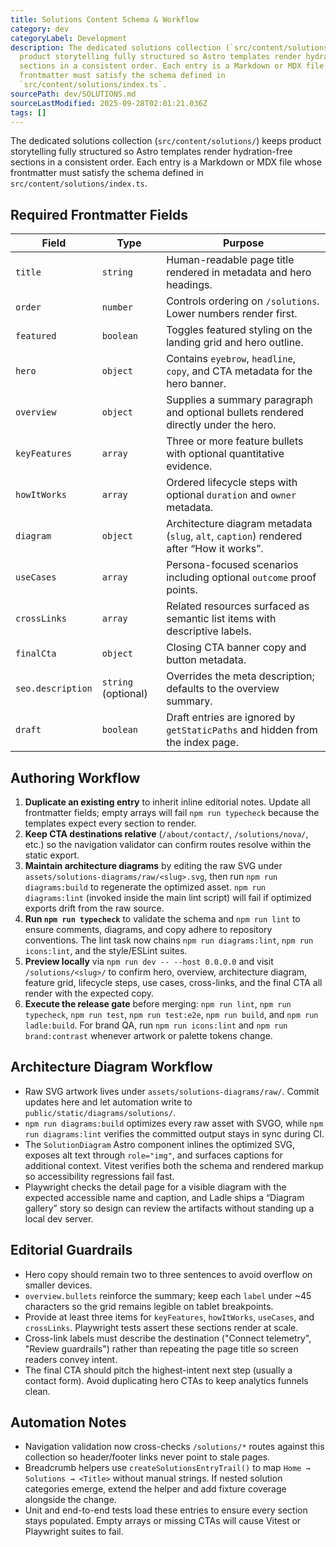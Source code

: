 ```yaml
---
title: Solutions Content Schema & Workflow
category: dev
categoryLabel: Development
description: The dedicated solutions collection (`src/content/solutions/`) keeps
  product storytelling fully structured so Astro templates render hydration-free
  sections in a consistent order. Each entry is a Markdown or MDX file whose
  frontmatter must satisfy the schema defined in
  `src/content/solutions/index.ts`.
sourcePath: dev/SOLUTIONS.md
sourceLastModified: 2025-09-28T02:01:21.036Z
tags: []
---
```


The dedicated solutions collection (`src/content/solutions/`) keeps product storytelling
fully structured so Astro templates render hydration-free sections in a consistent order.
Each entry is a Markdown or MDX file whose frontmatter must satisfy the schema defined in
`src/content/solutions/index.ts`.

## Required Frontmatter Fields

| Field             | Type                | Purpose                                                                                 |
| ----------------- | ------------------- | --------------------------------------------------------------------------------------- |
| `title`           | `string`            | Human-readable page title rendered in metadata and hero headings.                       |
| `order`           | `number`            | Controls ordering on `/solutions`. Lower numbers render first.                          |
| `featured`        | `boolean`           | Toggles featured styling on the landing grid and hero outline.                          |
| `hero`            | `object`            | Contains `eyebrow`, `headline`, `copy`, and CTA metadata for the hero banner.           |
| `overview`        | `object`            | Supplies a summary paragraph and optional bullets rendered directly under the hero.     |
| `keyFeatures`     | `array`             | Three or more feature bullets with optional quantitative evidence.                      |
| `howItWorks`      | `array`             | Ordered lifecycle steps with optional `duration` and `owner` metadata.                  |
| `diagram`         | `object`            | Architecture diagram metadata (`slug`, `alt`, `caption`) rendered after “How it works”. |
| `useCases`        | `array`             | Persona-focused scenarios including optional `outcome` proof points.                    |
| `crossLinks`      | `array`             | Related resources surfaced as semantic list items with descriptive labels.              |
| `finalCta`        | `object`            | Closing CTA banner copy and button metadata.                                            |
| `seo.description` | `string` (optional) | Overrides the meta description; defaults to the overview summary.                       |
| `draft`           | `boolean`           | Draft entries are ignored by `getStaticPaths` and hidden from the index page.           |

## Authoring Workflow

1. **Duplicate an existing entry** to inherit inline editorial notes. Update all frontmatter fields; empty arrays will fail `npm run typecheck` because the templates expect every section to render.
2. **Keep CTA destinations relative** (`/about/contact/`, `/solutions/nova/`, etc.) so the navigation validator can confirm routes resolve within the static export.
3. **Maintain architecture diagrams** by editing the raw SVG under `assets/solutions-diagrams/raw/<slug>.svg`, then run `npm run diagrams:build` to regenerate the optimized asset. `npm run diagrams:lint` (invoked inside the main lint script) will fail if optimized exports drift from the raw source.
4. **Run `npm run typecheck`** to validate the schema and `npm run lint` to ensure comments, diagrams, and copy adhere to repository conventions. The lint task now chains `npm run diagrams:lint`, `npm run icons:lint`, and the style/ESLint suites.
5. **Preview locally** via `npm run dev -- --host 0.0.0.0` and visit `/solutions/<slug>/` to confirm hero, overview, architecture diagram, feature grid, lifecycle steps, use cases, cross-links, and the final CTA all render with the expected copy.
6. **Execute the release gate** before merging: `npm run lint`, `npm run typecheck`, `npm run test`, `npm run test:e2e`, `npm run build`, and `npm run ladle:build`. For brand QA, run `npm run icons:lint` and `npm run brand:contrast` whenever artwork or palette tokens change.

## Architecture Diagram Workflow

- Raw SVG artwork lives under `assets/solutions-diagrams/raw/`. Commit updates here and let automation write to `public/static/diagrams/solutions/`.
- `npm run diagrams:build` optimizes every raw asset with SVGO, while `npm run diagrams:lint` verifies the committed output stays in sync during CI.
- The `SolutionDiagram` Astro component inlines the optimized SVG, exposes alt text through `role="img"`, and surfaces captions for additional context. Vitest verifies both the schema and rendered markup so accessibility regressions fail fast.
- Playwright checks the detail page for a visible diagram with the expected accessible name and caption, and Ladle ships a “Diagram gallery” story so design can review the artifacts without standing up a local dev server.

## Editorial Guardrails

- Hero copy should remain two to three sentences to avoid overflow on smaller devices.
- `overview.bullets` reinforce the summary; keep each `label` under ~45 characters so the
  grid remains legible on tablet breakpoints.
- Provide at least three items for `keyFeatures`, `howItWorks`, `useCases`, and
  `crossLinks`. Playwright tests assert these sections render at scale.
- Cross-link labels must describe the destination ("Connect telemetry", "Review guardrails")
  rather than repeating the page title so screen readers convey intent.
- The final CTA should pitch the highest-intent next step (usually a contact form). Avoid
  duplicating hero CTAs to keep analytics funnels clean.

## Automation Notes

- Navigation validation now cross-checks `/solutions/*` routes against this collection so
  header/footer links never point to stale pages.
- Breadcrumb helpers use `createSolutionsEntryTrail()` to map `Home → Solutions → <Title>`
  without manual strings. If nested solution categories emerge, extend the helper and add
  fixture coverage alongside the change.
- Unit and end-to-end tests load these entries to ensure every section stays populated.
  Empty arrays or missing CTAs will cause Vitest or Playwright suites to fail.
